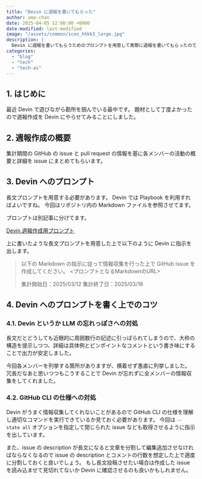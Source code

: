 ```yaml
---
title: "Devin に週報を書いてもらった"
author: uma-chan
date: 2025-04-05 12:00:00 +0900
date-modified: last-modified
image: "/assets/common/icon_hhkb3_large.jpg"
description: |
  Devin に週報を書いてもらうためのプロンプトを用意して実際に週報を書いてもらったのでその内容を共有します。
categories:
  - "blog"
  - "tech"
  - "tech-ai"
---
```


## 1. はじめに

最近 Devin で遊びながら勘所を掴んでいる最中です。
題材として丁度よかったので週報作成を Devin にやらせてみることにしました。

## 2. 週報作成の概要

集計期間の GitHub の issue と pull request の情報を基に各メンバーの活動の概要と詳細を issue にまとめてもらいます。

## 3. Devin へのプロンプト

長文プロンプトを用意する必要があります。
Devin では Playbook を利用すればよいですね。
今回はリポジトリ内の Markdown ファイルを参照させてます。

プロンプトは別記事に分けてます。

[Devin 週報作成用プロンプト](2025-04-05-weekly-report-prompt-for-devin.qmd)

上に書いたような長文プロンプトを用意した上で以下のように Devin に指示を出します。

> 以下の Markdown の指示に従って情報収集を行った上で GitHub issue を作成してください。
> <プロンプトとなるMarkdownのURL>
>
> 集計開始日：2025/03/12
> 集計終了日：2025/03/18

## 4. Devin へのプロンプトを書く上でのコツ

### 4.1. Devin というか LLM の忘れっぽさへの対処

長文だとどうしても近眼的に周囲数行の記述に引っぱられてしまうので、大枠の構造を提示しつつ、詳細は具体例とピンポイントなコメントという書き味にすることで出力が安定しました。

今回各メンバーを列挙する箇所がありますが、横着せず愚直に列挙しました。
冗長だなあと思いつつもこうすることで Devin が忘れずに全メンバーの情報収集をしてくれました。

### 4.2. GitHub CLI の仕様への対処

Devin がうまく情報収集してくれないことがあるので GitHub CLI の仕様を理解し適切なコマンドを実行できているか見ておく必要があります。
今回は `--state all` オプションを指定して閉じられた issue なども取得させるように指示を出しています。

また、issue の description が長文になると文章を分割して編集追加させなければならなくなるので issue の description とコメントの行数を想定した上で適度に分割しておくと良いでしょう。
もし長文投稿させたい場合は作成した issue を読み込ませて見切れてないか Devin に確認させるのも良いかもしれません。
